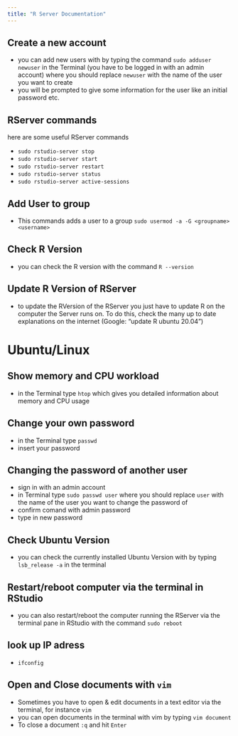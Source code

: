 ```yaml
---
title: "R Server Documentation"
---
```



## Create a new account

- you can add new users with by typing the command `sudo adduser newuser` in the Terminal (you have to be logged in with an admin account) where you should replace `newuser` with the name of the user you want to create
- you will be prompted to give some information for the user like an initial password etc.

## RServer commands

here are some useful RServer commands

- `sudo rstudio-server stop `
- `sudo rstudio-server start`
- `sudo rstudio-server restart`
- `sudo rstudio-server status`
- `sudo rstudio-server active-sessions`

## Add User to group

- This commands adds a user to a group `sudo usermod -a -G <groupname> <username>`

## Check R Version

- you can check the R version with the command `R --version`

## Update R Version of RServer

- to update the RVersion of the RServer you just have to update R on the computer the Server runs on. To do this, check the many up to date explanations on the internet (Google: "update R ubuntu 20.04")

# Ubuntu/Linux


## Show memory and CPU workload

- in the Terminal type `htop` which gives you detailed information about memory and CPU usage 

## Change your own password

- in the Terminal type `passwd` 
- insert your password

## Changing the password of another user 

- sign in with an admin account
- in Terminal type `sudo passwd user` where you should replace `user` with the name of the user you want to change the password of
- confirm comand with admin password 
- type in new password


## Check Ubuntu Version

- you can check the currently installed Ubuntu Version with by typing `lsb_release -a` in the terminal

## Restart/reboot computer via the terminal in RStudio

- you can also restart/reboot the computer running the RServer via the terminal pane in RStudio with the command `sudo reboot`

## look up IP adress

- `ifconfig`

## Open and Close documents with `vim`

- Sometimes you have to open & edit documents in a text editor via the terminal, for instance `vim`
- you can open documents in the terminal with vim by typing `vim document`
- To close a document `:q` and hit `Enter`